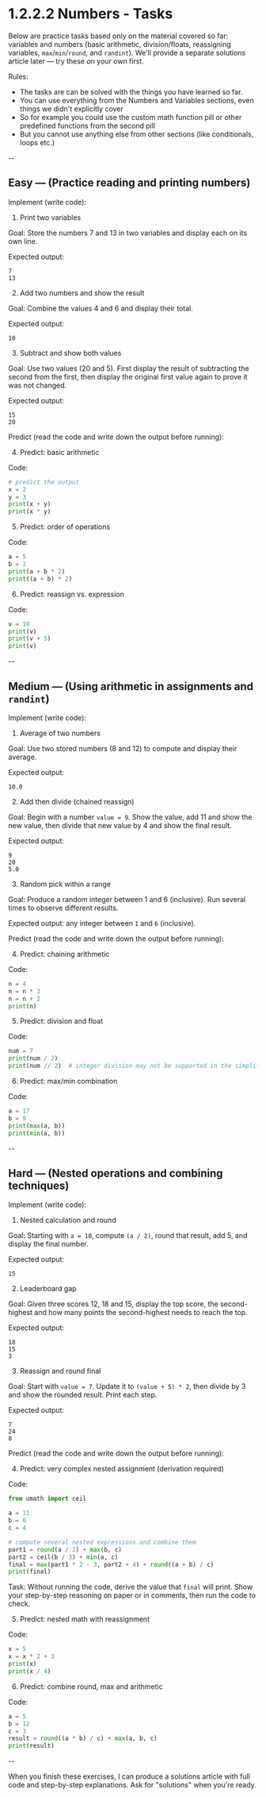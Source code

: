 
<Meta title="1. Fundamentals of Programming/1.2 Data Types & Operations/1.2.2 Numbers/1.2.2.2 Tasks" />

# 1.2.2.2 Numbers - Tasks

Below are practice tasks based only on the material covered so far: variables and numbers (basic arithmetic, division/floats, reassigning variables, `max`/`min`/`round`, and `randint`). We'll provide a separate solutions article later — try these on your own first.

Rules:

- The tasks are can be solved with the things you have learned so far.
- You can use everything from the Numbers and Variables sections, even things we didn't explicitly cover
- So for example you could use the custom math function pill or other predefined functions from the second pill
- But you cannot use anything else from other sections (like conditionals, loops etc.)

--

## Easy — (Practice reading and printing numbers)

Implement (write code):

1. Print two variables

Goal: Store the numbers 7 and 13 in two variables and display each on its own line.

Expected output:

```
7
13
```

2. Add two numbers and show the result

Goal: Combine the values 4 and 6 and display their total.

Expected output:

```
10
```

3. Subtract and show both values

Goal: Use two values (20 and 5). First display the result of subtracting the second from the first, then display the original first value again to prove it was not changed.

Expected output:

```
15
20
```

Predict (read the code and write down the output before running):

4. Predict: basic arithmetic

Code:

```python
# predict the output
x = 2
y = 3
print(x + y)
print(x * y)
```

5. Predict: order of operations

Code:

```python
a = 5
b = 2
print(a + b * 2)
print((a + b) * 2)
```

6. Predict: reassign vs. expression

Code:

```python
v = 10
print(v)
print(v + 5)
print(v)
```

--

## Medium — (Using arithmetic in assignments and `randint`)

Implement (write code):

1. Average of two numbers

Goal: Use two stored numbers (8 and 12) to compute and display their average.

Expected output:

```
10.0
```

2. Add then divide (chained reassign)

Goal: Begin with a number `value = 9`. Show the value, add 11 and show the new value, then divide that new value by 4 and show the final result.

Expected output:

```
9
20
5.0
```

3. Random pick within a range

Goal: Produce a random integer between 1 and 6 (inclusive). Run several times to observe different results.

Expected output: any integer between `1` and `6` (inclusive).

Predict (read the code and write down the output before running):

4. Predict: chaining arithmetic

Code:

```python
n = 4
n = n * 3
n = n + 2
print(n)
```

5. Predict: division and float

Code:

```python
num = 7
print(num / 2)
print(num // 2)  # integer division may not be supported in the simplified editor; think about what the editor expects
```

6. Predict: max/min combination

Code:

```python
a = 17
b = 9
print(max(a, b))
print(min(a, b))
```

--

## Hard — (Nested operations and combining techniques)

Implement (write code):

1. Nested calculation and round

Goal: Starting with `a = 10`, compute `(a / 2)`, round that result, add 5, and display the final number.

Expected output:

```
15
```

2. Leaderboard gap

Goal: Given three scores 12, 18 and 15, display the top score, the second-highest and how many points the second-highest needs to reach the top.

Expected output:

```
18
15
3
```

3. Reassign and round final

Goal: Start with `value = 7`. Update it to `(value + 5) * 2`, then divide by 3 and show the rounded result. Print each step.

Expected output:

```
7
24
8
```

Predict (read the code and write down the output before running):

4. Predict: very complex nested assignment (derivation required)

Code:

```python
from umath import ceil

a = 11
b = 6
c = 4

# compute several nested expressions and combine them
part1 = round(a / 2) + max(b, c)
part2 = ceil(b / 3) + min(a, c)
final = max(part1 * 2 - 3, part2 + 4) + round((a + b) / c)
print(final)
```

Task: Without running the code, derive the value that `final` will print. Show your step-by-step reasoning on paper or in comments, then run the code to check.

5. Predict: nested math with reassignment

Code:

```python
x = 5
x = x * 2 + 3
print(x)
print(x / 4)
```

6. Predict: combine round, max and arithmetic

Code:

```python
a = 5
b = 12
c = 3
result = round((a * b) / c) + max(a, b, c)
print(result)
```

--

When you finish these exercises, I can produce a solutions article with full code and step-by-step explanations. Ask for "solutions" when you're ready.
